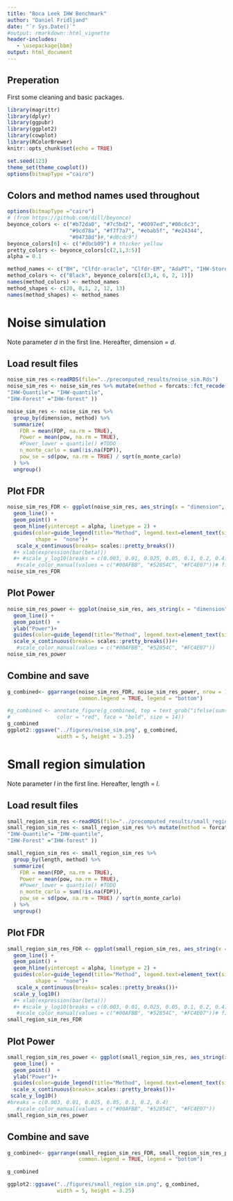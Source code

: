 ```yaml
---
title: "Boca Leek IHW Benchmark"
author: "Daniel Fridljand"
date: "`r Sys.Date()`"
#output: rmarkdown::html_vignette
header-includes:
   - \usepackage{bbm}
output: html_document
---
```


## Preperation
First some cleaning and basic packages.
```r
library(magrittr)
library(dplyr)
library(ggpubr)
library(ggplot2)
library(cowplot)
library(RColorBrewer)
knitr::opts_chunk$set(echo = TRUE)

set.seed(123)
theme_set(theme_cowplot())
options(bitmapType ="cairo")
```

## Colors and method names used throughout 

```r
options(bitmapType ="cairo")
# (from https://github.com/dill/beyonce)
beyonce_colors <- c("#b72da0", "#7c5bd2", "#0097ed","#00c6c3",
                    "#9cd78a", "#f7f7a7", "#ebab5f", "#e24344",
                    "#04738d")#,"#d8cdc9")
beyonce_colors[6] <- c("#dbcb09") # thicker yellow
pretty_colors <- beyonce_colors[c(2,1,3:5)]
alpha = 0.1
```

```r
method_names <- c("BH", "Clfdr-oracle", "Clfdr-EM", "AdaPT", "IHW-Storey-BetaMix", "IHW-BH-Grenander")
method_colors <- c("Black", beyonce_colors[c(3,4, 6, 2, 1)])
names(method_colors) <- method_names
method_shapes <- c(20, 0,1, 2, 12, 13)
names(method_shapes) <- method_names

```

# Noise simulation

\begin{eqnarray}
& X_i \sim U[0,1]^d \\
&\pi_1(X) = \mathbf{1}(X^1 \leq 0.5)0.9\\
&H_i \mid X_i \sim \text{Bernoulli}(\pi_1(X_i))\\
&P_i \mid H_i = 0, X_i \sim U[0,1]\\
&P_i \mid H_i = 1, X_i \sim Beta(0.25, 1)
\end{eqnarray}
Note parameter $d$ in the first line. Hereafter, dimension = $d$.


## Load result files
```r
noise_sim_res <-readRDS(file="../precomputed_results/noise_sim.Rds")
noise_sim_res <- noise_sim_res %>% mutate(method = forcats::fct_recode(method,
"IHW-Quantile"= "IHW-quantile",
"IHW-Forest" ="IHW-forest" ))
```

```r
noise_sim_res <- noise_sim_res %>%
  group_by(dimension, method) %>%
  summarize(
    FDR = mean(FDP, na.rm = TRUE),
    Power = mean(pow, na.rm = TRUE),
    #Power_lower = quantile() #TODO
    n_monte_carlo = sum(!is.na(FDP)),
    pow_se = sd(pow, na.rm = TRUE) / sqrt(n_monte_carlo)
  ) %>%
  ungroup()
```

## Plot FDR
```r
noise_sim_res_FDR <- ggplot(noise_sim_res, aes_string(x = "dimension", y = "FDR", shape = "method", col = "method")) +
  geom_line() +
  geom_point() +
  geom_hline(yintercept = alpha, linetype = 2) +
  guides(color=guide_legend(title="Method", legend.text=element_text(size=4)),
         shape =  "none")+
   scale_x_continuous(breaks= scales::pretty_breaks())
  #+ xlab(expression(bar(beta)))
  #+ #scale_y_log10(breaks = c(0.003, 0.01, 0.025, 0.05, 0.1, 0.2, 0.4))
   #scale_color_manual(values = c("#00AFBB", "#52854C", "#FC4E07"))# fill=guide_legend(nrow=2,byrow=TRUE)
noise_sim_res_FDR
```
## Plot Power

```r
noise_sim_res_power <- ggplot(noise_sim_res, aes_string(x = "dimension", y = "Power", shape = "method", col = "method")) +
  geom_line() +
  geom_point()  +
  ylab("Power")+
  guides(color=guide_legend(title="Method", legend.text=element_text(size=4)))+
  scale_x_continuous(breaks= scales::pretty_breaks())#+
   #scale_color_manual(values = c("#00AFBB", "#52854C", "#FC4E07"))
noise_sim_res_power
```

## Combine and save

```r
g_combined<- ggarrange(noise_sim_res_FDR, noise_sim_res_power, nrow = 1, widths = c(1, 1), 
                       common.legend = TRUE, legend = "bottom") 

#g_combined <- annotate_figure(g_combined, top = text_grob("ifelse(sum(cov_row[1]^2) <= 1, 0.9, 0)", 
#               color = "red", face = "bold", size = 14))
g_combined
ggplot2::ggsave("../figures/noise_sim.png", g_combined,
                width = 5, height = 3.25)

```
# Small region simulation

\begin{eqnarray}
& X_i \sim U[0,l] \\
&\pi_1(X) = \mathbf{1}(X^1 \leq 1)0.9\\
&H_i \mid X_i \sim \text{Bernoulli}(\pi_1(X_i))\\
&P_i \mid H_i = 0, X_i \sim U[0,1]\\
&P_i \mid H_i = 1, X_i \sim Beta(0.25, 1)
\end{eqnarray}

Note parameter $l$ in the first line. Hereafter, length = $l$.

## Load result files
```r
small_region_sim_res <-readRDS(file="../precomputed_results/small_region_sim.Rds")
small_region_sim_res <- small_region_sim_res %>% mutate(method = forcats::fct_recode(method,
"IHW-Quantile"= "IHW-quantile",
"IHW-Forest" ="IHW-forest" ))
```

```r
small_region_sim_res <- small_region_sim_res %>%
  group_by(length, method) %>%
  summarize(
    FDR = mean(FDP, na.rm = TRUE),
    Power = mean(pow, na.rm = TRUE),
    #Power_lower = quantile() #TODO
    n_monte_carlo = sum(!is.na(FDP)),
    pow_se = sd(pow, na.rm = TRUE) / sqrt(n_monte_carlo)
  ) %>%
  ungroup()
```

## Plot FDR
```r
small_region_sim_res_FDR <- ggplot(small_region_sim_res, aes_string(x = "length", y = "FDR", shape = "method", col = "method")) +
  geom_line() +
  geom_point() +
  geom_hline(yintercept = alpha, linetype = 2) +
  guides(color=guide_legend(title="Method", legend.text=element_text(size=4)),
         shape =  "none")+
   scale_x_continuous(breaks= scales::pretty_breaks())+
  scale_y_log10()
  #+ xlab(expression(bar(beta)))
  #+ #scale_y_log10(breaks = c(0.003, 0.01, 0.025, 0.05, 0.1, 0.2, 0.4))
   #scale_color_manual(values = c("#00AFBB", "#52854C", "#FC4E07"))# fill=guide_legend(nrow=2,byrow=TRUE)
small_region_sim_res_FDR
```

## Plot Power

```r
small_region_sim_res_power <- ggplot(small_region_sim_res, aes_string(x = "length", y = "Power", shape = "method", col = "method")) +
  geom_line() +
  geom_point()  +
  ylab("Power")+
  guides(color=guide_legend(title="Method", legend.text=element_text(size=4)))+
  scale_x_continuous(breaks= scales::pretty_breaks())+
 scale_y_log10()
#breaks = c(0.003, 0.01, 0.025, 0.05, 0.1, 0.2, 0.4)
   #scale_color_manual(values = c("#00AFBB", "#52854C", "#FC4E07"))
small_region_sim_res_power
```

## Combine and save

```r
g_combined<- ggarrange(small_region_sim_res_FDR, small_region_sim_res_power, nrow = 1, widths = c(1, 1), 
                       common.legend = TRUE, legend = "bottom") 

g_combined
```

```r
ggplot2::ggsave("../figures/small_region_sim.png", g_combined,
                width = 5, height = 3.25)
```

